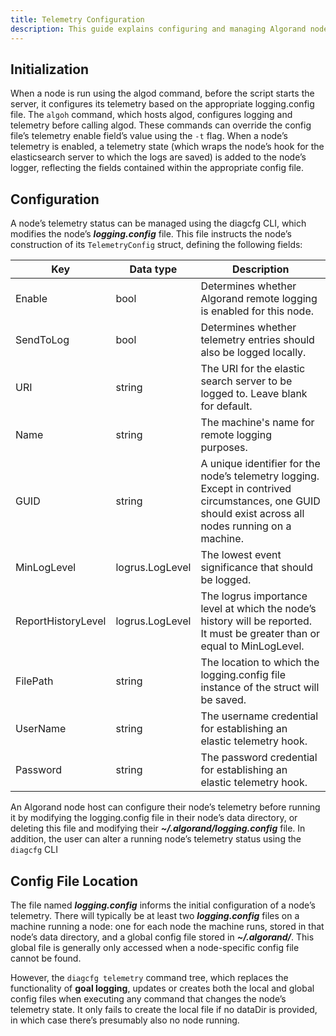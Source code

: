 ```yaml
---
title: Telemetry Configuration
description: This guide explains configuring and managing Algorand node telemetry using logging.config files or the diagcfg CLI. It details initialization, key telemetry settings like Enable and URI, and the location of configuration files, which can be node-specific or global.
---
```


## Initialization

When a node is run using the algod command, before the script starts the server, it configures its telemetry based on the appropriate logging.config file. The `algoh` command, which hosts algod, configures logging and telemetry before calling algod. These commands can override the config file’s telemetry enable field’s value using the `-t` flag.
When a node’s telemetry is enabled, a telemetry state (which wraps the node’s hook for the elasticsearch server to which the logs are saved) is added to the node’s logger, reflecting the fields contained within the appropriate config file.

## Configuration

A node’s telemetry status can be managed using the diagcfg CLI, which modifies the node’s **_logging.config_** file. This file instructs the node’s construction of its `TelemetryConfig` struct, defining the following fields:

| Key                | Data type       | Description                                                                                                                                                 |
| ------------------ | --------------- | ----------------------------------------------------------------------------------------------------------------------------------------------------------- |
| Enable             | bool            | Determines whether Algorand remote logging is enabled for this node.                                                                                        |
| SendToLog          | bool            | Determines whether telemetry entries should also be logged locally.                                                                                      |
| URI                | string          | The URI for the elastic search server to be logged to. Leave blank for default.                                                                             |
| Name               | string          | The machine's name for remote logging purposes.                                                                                                        |
| GUID               | string          | A unique identifier for the node’s telemetry logging. Except in contrived circumstances, one GUID should exist across all nodes running on a machine. |
| MinLogLevel        | logrus.LogLevel | The lowest event significance that should be logged.                                                                                                        |
| ReportHistoryLevel | logrus.LogLevel | The logrus importance level at which the node’s history will be reported. It must be greater than or equal to MinLogLevel.                                     |
| FilePath           | string          | The location to which the logging.config file instance of the struct will be saved.                                                                         |
| UserName           | string          | The username credential for establishing an elastic telemetry hook.                                                                                         |
| Password           | string          | The password credential for establishing an elastic telemetry hook.                                                                                         |

An Algorand node host can configure their node’s telemetry before running it by modifying the logging.config file in their node’s data directory, or deleting this file and modifying their **_~/.algorand/logging.config_** file. In addition, the user can alter a running node’s telemetry status using the `diagcfg` CLI

## Config File Location

The file named **_logging.config_** informs the initial configuration of a node’s telemetry. There will typically be at least two **_logging.config_** files on a machine running a node: one for each node the machine runs, stored in that node’s data directory, and a global config file stored in **_~/.algorand/_**. This global file is generally only accessed when a node-specific config file cannot be found.

However, the `diagcfg telemetry` command tree, which replaces the functionality of **goal logging**, updates or creates both the local and global config files when executing any command that changes the node’s telemetry state. It only fails to create the local file if no dataDir is provided, in which case there’s presumably also no node running.


